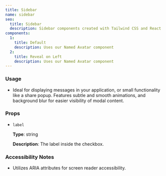 ```yaml
---
title: Sidebar
name: sidebar
seo:
  title: Sidebar 
  description: Sidebar components created with Tailwind CSS and React
components:
  1:
    title: Default
    description: Uses our Named Avatar component
  2:
    title: Reveal on Left
    description: Uses our Named Avatar component
---
```


<CollectionList
  componentsData={componentsData}
/>
<PreviewNotes/>

### Usage
  - Ideal for displaying messages in your application, or small functionality like a share popup. Features subtle and smooth animations, and background blur for easier visibility of modal content.

### Props

- `label`

  **Type**: string

  **Description**: The label inside the checkbox.


### Accessibility Notes

- Utilizes ARIA attributes for screen reader accessibility.
